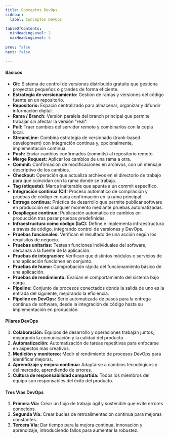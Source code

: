 ```yaml
---
title: Conceptos DevOps  
sidebar:
  label: Conceptos DevOps 

tableOfContents:
  minHeadingLevel: 2
  maxHeadingLevel: 5
 
prev: false
next: false

--- 
```

#### Básicos  

- **Git:** Sistema de control de versiones distribuido gratuito que gestiona proyectos pequeños o grandes de forma eficiente.
- **Estrategia de versionamiento:** Gestión de ramas y versiones del código fuente en un repositorio.
- **Repositorio:** Espacio centralizado para almacenar, organizar y difundir información digital.
- **Rama / Branch:** Versión paralela del branch principal que permite trabajar sin afectar la versión "real".
- **Pull:** Traer cambios del servidor remoto y combinarlos con la copia local.
- **StreamLine:** Combina estrategia de versionado (trunk-based development) con integración continua y, opcionalmente, implementación continua.
- **Push:** Enviar cambios confirmados (commits) al repositorio remoto.
- **Merge Request:** Aplicar los cambios de una rama a otra.
- **Commit:** Confirmación de modificaciones en archivos, con un mensaje descriptivo de los cambios.
- **Checkout:** Operación que actualiza archivos en el directorio de trabajo para que coincidan con la rama donde se trabaja.
- **Tag (etiqueta):** Marca inalterable que apunta a un commit específico.
- **Integración continua (CI):** Proceso automático de compilación y pruebas de código en cada confirmación en la rama principal.
- **Entrega continua:** Práctica de desarrollo que permite publicar software en producción en cualquier momento mediante pruebas automatizadas.
- **Despliegue continuo:** Publicación automática de cambios en producción tras pasar pruebas predefinidas.
- **Infraestructura como código (IaC):** Define e implementa infraestructura a través de código, integrando control de versiones y DevOps.
- **Pruebas funcionales:** Verifican el resultado de una acción según los requisitos de negocio.
- **Pruebas unitarias:** Testean funciones individuales del software, cercanas a la fuente de la aplicación.
- **Pruebas de integración:** Verifican que distintos módulos o servicios de una aplicación funcionen en conjunto.
- **Pruebas de humo:** Comprobación rápida del funcionamiento básico de una aplicación.
- **Pruebas de rendimiento:** Evalúan el comportamiento del sistema bajo carga.
- **Pipeline:** Conjunto de procesos conectados donde la salida de uno es la entrada del siguiente, mejorando la eficiencia.
- **Pipeline en DevOps:** Serie automatizada de pasos para la entrega continua de software, desde la integración de código hasta su implementación en producción.

#### **Pilares DevOps**

1. **Colaboración:** Equipos de desarrollo y operaciones trabajan juntos, mejorando la comunicación y la calidad del producto.
2. **Automatización:** Automatización de tareas repetitivas para enfocarse en aspectos más creativos.
3. **Medición y monitoreo:** Medir el rendimiento de procesos DevOps para identificar mejoras.
4. **Aprendizaje y mejora continua:** Adaptarse a cambios tecnológicos y del mercado, aprendiendo de errores.
5. **Cultura de responsabilidad compartida:** Todos los miembros del equipo son responsables del éxito del producto.

#### **Tres Vías DevOps**

1. **Primera Vía:** Crear un flujo de trabajo ágil y sostenible que evite errores conocidos.
2. **Segunda Vía:** Crear bucles de retroalimentación continua para mejoras constantes.
3. **Tercera Vía:** Dar tiempo para la mejora continua, innovación y aprendizaje, introduciendo fallos para aumentar la robustez.
